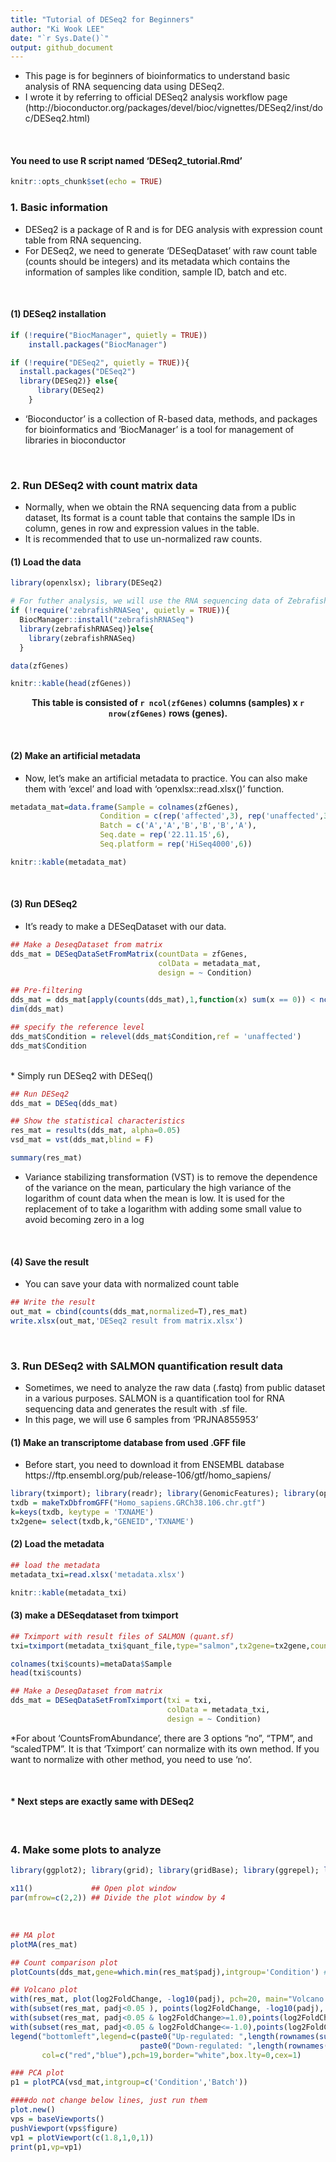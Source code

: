 ```yaml
---
title: "Tutorial of DESeq2 for Beginners"
author: "Ki Wook LEE"
date: "`r Sys.Date()`"
output: github_document
---
```

* This page is for beginners of bioinformatics to understand basic analysis of RNA sequencing data using DESeq2.
* I wrote it by referring to official DESeq2 analysis workflow page (http://bioconductor.org/packages/devel/bioc/vignettes/DESeq2/inst/doc/DESeq2.html)

<br/>

#### You need to use R script named 'DESeq2_tutorial.Rmd'

```r
knitr::opts_chunk$set(echo = TRUE)
```


### 1. Basic information

* DESeq2 is a package of R and is for DEG analysis with expression count table from RNA sequencing.
* For DESeq2, we need to generate 'DESeqDataset' with raw count table (counts should be integers) and  its metadata which contains the information of samples like condition, sample ID, batch and etc.

<br/>

#### (1) DESeq2 installation

```r
if (!require("BiocManager", quietly = TRUE))
    install.packages("BiocManager")

if (!require("DESeq2", quietly = TRUE)){
  install.packages("DESeq2")
  library(DESeq2)} else{
      library(DESeq2)
    }
```
* 'Bioconductor' is a collection of R-based data, methods, and packages for bioinformatics and 'BiocManager' is a tool for management of libraries in bioconductor

<br/>

### 2. Run DESeq2 with count matrix data

* Normally, when we obtain the RNA sequencing data from a public dataset, Its format is a count table that contains the sample IDs in column, genes in row and expression values in the table.
* It is recommended that to use un-normalized raw counts.

#### (1) Load the data
```r
library(openxlsx); library(DESeq2)

# For futher analysis, we will use the RNA sequencing data of Zebrafish in 'zebrafishRNASeq' library
if (!require('zebrafishRNASeq', quietly = TRUE)){
  BiocManager::install("zebrafishRNASeq")
  library(zebrafishRNASeq)}else{
    library(zebrafishRNASeq)
  }

data(zfGenes)

```

```r
knitr::kable(head(zfGenes))
```
<center> **This table is consisted of `r ncol(zfGenes)` columns (samples) x `r nrow(zfGenes)` rows (genes).** </center>

<br/>

#### (2) Make an artificial metadata

* Now, let's make an artificial metadata to practice. You can also make them with 'excel' and load with 'openxlsx::read.xlsx()' function.
```r
metadata_mat=data.frame(Sample = colnames(zfGenes),
                    Condition = c(rep('affected',3), rep('unaffected',3)),
                    Batch = c('A','A','B','B','B','A'),
                    Seq.date = rep('22.11.15',6),
                    Seq.platform = rep('HiSeq4000',6))
```
```r
knitr::kable(metadata_mat)
```
<br/>

#### (3) Run DESeq2 

* It's ready to make a DESeqDataset with our data.
```r
## Make a DeseqDataset from matrix
dds_mat = DESeqDataSetFromMatrix(countData = zfGenes,
                                 colData = metadata_mat,
                                 design = ~ Condition)

## Pre-filtering
dds_mat = dds_mat[apply(counts(dds_mat),1,function(x) sum(x == 0)) < ncol(dds_mat) / 3,]
dim(dds_mat)

## specify the reference level
dds_mat$Condition = relevel(dds_mat$Condition,ref = 'unaffected')
dds_mat$Condition

```
<br/>
* Simply run DESeq2 with DESeq()
```r
## Run DESeq2 
dds_mat = DESeq(dds_mat)

## Show the statistical characteristics
res_mat = results(dds_mat, alpha=0.05)
vsd_mat = vst(dds_mat,blind = F)


```
```r
summary(res_mat)
```
* Variance stabilizing transformation (VST) is to remove the dependence of the variance on the mean, particulary the high variance of the logarithm of count data when the mean is low. It is used for the replacement of to take a logarithm with adding some small value to avoid becoming zero in a log


<br/>

#### (4) Save the result

* You can save your data with normalized count table
```r
## Write the result 
out_mat = cbind(counts(dds_mat,normalized=T),res_mat)
write.xlsx(out_mat,'DESeq2 result from matrix.xlsx')
```
<br/>

### 3. Run DESeq2 with SALMON quantification result data
* Sometimes, we need to analyze the raw data (.fastq) from public dataset in a various purposes.  SALMON is a quantification tool for RNA sequencing data and generates the result with .sf file.
* In this page, we will use 6 samples from 'PRJNA855953'


#### (1) Make an transcriptome database from used .GFF file
* Before start, you need to download it from ENSEMBL database https://ftp.ensembl.org/pub/release-106/gtf/homo_sapiens/

```r
library(tximport); library(readr); library(GenomicFeatures); library(openxlsx)
txdb = makeTxDbfromGFF("Homo_sapiens.GRCh38.106.chr.gtf")
k=keys(txdb, keytype = 'TXNAME')
tx2gene= select(txdb,k,"GENEID",'TXNAME')
```

#### (2) Load the metadata
```r
## load the metadata
metadata_txi=read.xlsx('metadata.xlsx')
```


```r
knitr::kable(metadata_txi)
```

#### (3) make a DESeqdataset from tximport
```r
## Tximport with result files of SALMON (quant.sf)
txi=tximport(metadata_txi$quant_file,type="salmon",tx2gene=tx2gene,countsFromAbundance ="no",ignoreTxVersion = T)

colnames(txi$counts)=metaData$Sample
head(txi$counts)

## Make a DeseqDataset from matrix
dds_mat = DESeqDataSetFromTximport(txi = txi,
                                   colData = metadata_txi,
                                   design = ~ Condition)
```
*For about 'CountsFromAbundance', there are 3 options "no", "TPM", and "scaledTPM". It is that 'Tximport' can normalize with its own method. If you want to normalize with other method, you need to use 'no'.

<br>

#### * Next steps are exactly same with DESeq2

<br>

### 4. Make some plots to analyze
```r
library(ggplot2); library(grid); library(gridBase); library(ggrepel); library(calibrate)

x11()             ## Open plot window
par(mfrow=c(2,2)) ## Divide the plot window by 4
```

<br/>
```r
## MA plot
plotMA(res_mat)
```

```r
## Count comparison plot
plotCounts(dds_mat,gene=which.min(res_mat$padj),intgroup='Condition') # You can select the gene with its name (ex. gene= 'ENSDARG0000000001')
```

```r
## Volcano plot 
with(res_mat, plot(log2FoldChange, -log10(padj), pch=20, main="Volcano plot", xlim=c(-10,10),col='gray'))
with(subset(res_mat, padj<0.05 ), points(log2FoldChange, -log10(padj), pch=20,))
with(subset(res_mat, padj<0.05 & log2FoldChange>=1.0),points(log2FoldChange, -log10(padj), pch=20, col="red"))
with(subset(res_mat, padj<0.05 & log2FoldChange<=-1.0),points(log2FoldChange, -log10(padj), pch=20, col="blue"))
legend("bottomleft",legend=c(paste0("Up-regulated: ",length(rownames(subset(res_mat, padj<0.05 & log2FoldChange>=1.0)))),
                             paste0("Down-regulated: ",length(rownames(subset(res_mat, padj<0.05 & log2FoldChange<=-1.0))))),
       col=c("red","blue"),pch=19,border="white",box.lty=0,cex=1)

```

```r
### PCA plot
p1 = plotPCA(vsd_mat,intgroup=c('Condition','Batch'))

####do not change below lines, just run them
plot.new()
vps = baseViewports()
pushViewport(vps$figure)
vp1 = plotViewport(c(1.8,1,0,1))
print(p1,vp=vp1) 
```
